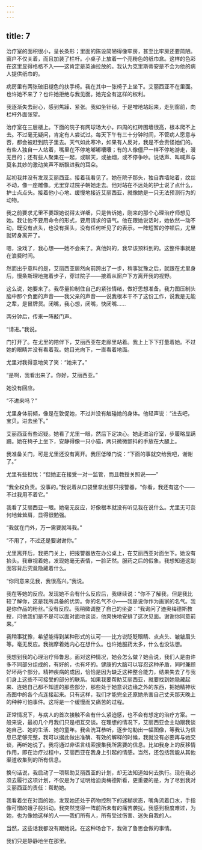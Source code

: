 ```yaml
---
---
---
```

title: 7
---




治疗室的面积很小，呈长条形；里面的陈设简陋得像牢房，甚至比牢房还要简陋。窗户不仅关着，而且加装了栏杆。小桌子上放着一个亮粉色的纸巾盒。这样的色彩在这里显得格格不入——这肯定是英迪拉放的。我认为克里斯蒂安是不会为他的病人提供纸巾的。

病房里有两张破旧褪色的扶手椅。我在其中一张椅子上坐下。艾丽西亚不在里面。也许她不来了？也许她拒绝与我见面。她完全有这样的权利。

我逐渐失去耐心，感到焦躁、紧张。我如坐针毡，于是噌地站起来，走到窗前，向栏杆外面张望。

治疗室在三层楼上。下面的院子有网球场大小，四周的红砖围墙很高，根本爬不上去。不过毫无疑问，肯定有人尝试过。每天下午有三十分钟时间，不管病人愿意与否，都会被赶到院子里去。天气如此寒冷，如果有人反对，我是不会责怪她们的。有些人独自一人站着，嘴里在不停地嘟嘟囔囔；有的人像僵尸一样不停地游走，漫无目的；还有些人聚集在一起，或聊天，或抽烟，或不停争吵。说话声、叫喊声与莫名其妙的激动笑声不断飘进我的耳朵。

起初我并没有发现艾丽西亚。接着我看见了。她在院子那头，独自靠墙站着，纹丝不动，像一座雕像。尤里穿过院子朝她走去。他对站在不远处的护士说了点什么，护士点点头。接着他小心地、缓慢地接近艾丽西亚，就像她是一只无法预测行为的动物。

我之前要求尤里不要跟她说得太详细，只是告诉她，刚来的那个心理治疗师想见她。我让他不要用命令的形式，要用请求的语气。他在跟她说话时，她依然一动不动，既没有点头，也没有摇头，没有任何听见了的表示。一阵短暂的停顿后，尤里就转身离开了。

嗯，没戏了，我心想——她不会来了。真他妈的，我早该预料到的。这整件事就是在浪费时间。

然而出乎意料的是，艾丽西亚居然向前跨出了一步，稍事犹豫之后，就跟在尤里身后，慢条斯理地拖着步子，穿过院子——接着从窗户下方离开我的视野。

这么说，她要来了。我尽量抑制住自己的紧张情绪，做好思想准备。我力图压制头脑中那个负面的声音——我父亲的声音——说我根本干不了这份工作，说我是无能之辈，是冒牌货。闭嘴，我心想，闭嘴，快闭嘴……

两分钟后，传来一阵敲门声。

“请进。”我说。

门打开了。在尤里的陪伴下，艾丽西亚在走廊里站着。我上上下下打量着她。不过她的眼睛并没有看着我。她目光向下，一直看着地面。

尤里对我得意地笑了笑：“她来了。”

“是啊，我看出来了。你好，艾丽西亚。”

她没有回应。

“不进来吗？”

尤里身体前倾，像是在敦促她，不过并没有触碰她的身体。他轻声说：“进去吧，宝贝。进去坐下。”

艾丽西亚有些迟疑。她看了尤里一眼，然后下定决心。她走进治疗室，步履略显蹒跚。她在椅子上坐下，安静得像一只小猫，两只微微颤抖的手放在大腿上。

我准备关门，可是尤里还没有离开。我压低嗓门说：“下面的事就交给我吧，谢谢了。”

尤里有些担忧：“但她正在接受一对一监管，而且教授关照说——”

“我全权负责。没事的。”我说着从口袋里拿出那只报警器，“你看，我还有这个——不过我用不着它。”

我看了艾丽西亚一眼。她毫无反应，好像根本就没有听见我在说什么。尤里无可奈何地耸耸肩，显得很勉强。

“我就在门外，万一需要就叫我。”

“不用了，不过还是要谢谢你。”

尤里离开后，我把门关上，把报警器放在办公桌上，在艾丽西亚对面坐下。她没有抬头。我审视着她，发现她毫无表情，一脸茫然。服药之后的假象。我想知道这副面容背后究竟隐藏着什么。

“你同意来见我，我很高兴。”我说。

我在等她的反应。发现她不会有什么反应后，我继续说：“你不了解我，但是我比较了解你，这是我所具备的优势。你的名气不小——我是说你作为画家的名气。我是你作品的粉丝。”没有反应。我稍微调整了自己的坐姿：“我询问了迪奥梅德斯教授，问他我们是不是可以面对面地谈谈，他爽快地安排了这次见面。谢谢你同意前来。”

我稍事犹豫，希望能得到某种形式的认可——比方说眨眨眼睛、点点头、皱皱眉头等。毫无反应。我揣摩着她内心在想什么。也许她服药太多，什么也没法想。

我想到我的心理治疗师鲁思。面对这种情况，她会怎么做？她会说，我们人是由许多不同部分组成的，有好的，也有坏的。健康的大脑可以容忍这种矛盾，同时兼顾好坏两个部分。精神疾病的成因，恰恰是因为缺乏这种整合能力，结果失去了与我们身上这些不可接受的部分的联系。如果我要帮助艾丽西亚，就要找到她隐藏起来、连她自己都不知道的那些部分，那些处于她意识边缘之外的东西，把她精神状态图中的各个点连接起来。只有这样，我们才能完全还原她杀害自己丈夫那天晚上的种种可怕事件。这将是一个缓慢而又痛苦的过程。

正常情况下，与病人的首次接触不会有什么紧迫感，也不会有想定的治疗方案。一般来说，最初几个月我们只是相互交谈。在理想的情况下，艾丽西亚会主动跟我谈她自己、她的生活、她的童年。我会洗耳恭听，逐步勾勒出一幅图像，等我认为信息已足够完整，我可以据此做出准确、有效的解释的时候，我就没有必要再与她交谈，再听她说了。我将通过非语言线索搜集我所需要的信息。比如我身上的反移情作用，即在治疗过程中，艾丽西亚在我身上引起的情感。当然，还包括我能从其他渠道收集到的所有信息。

换句话说，我启动了一项帮助艾丽西亚的计划，却无法知道如何去执行。现在我必须去履行这项计划，不仅是为了证明给迪奥梅德斯看，更重要的是，为了尽到我对艾丽西亚的责任：帮助她。

我看着坐在对面的她，发现她还处于药物控制下的迷糊状态，嘴角流着口水，手指像可憎的蛾子般抖动。我突然觉得一阵前所未有的痛苦袭扰。我感到极度难过，为她，也为像她这样的人——我们所有人，所有受过伤害、迷失自我的人。

当然，这些话我都没有跟她说。在这种场合下，我做了鲁思会做的事情。

我们只是静静地坐在那里。
